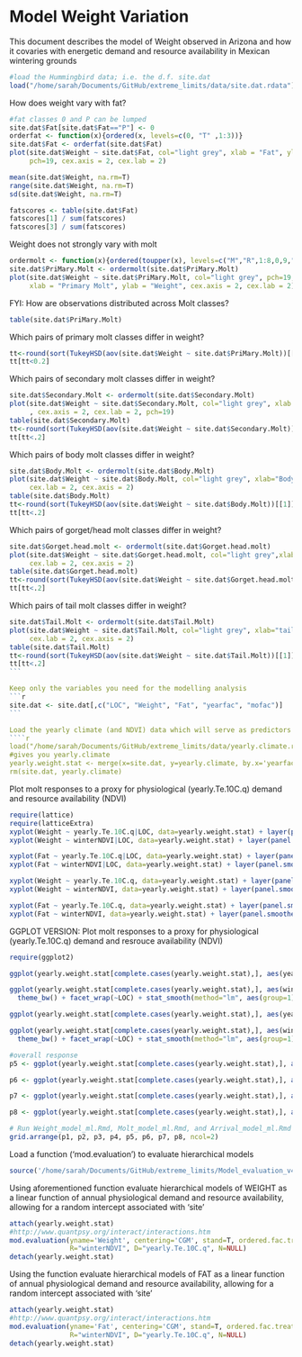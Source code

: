Model Weight Variation
========================================================

This document describes the model of Weight observed in Arizona and how it covaries with energetic demand and resource availability in Mexican wintering grounds

```r
#load the Hummingbird data; i.e. the d.f. site.dat
load("/home/sarah/Documents/GitHub/extreme_limits/data/site.dat.rdata")
```

How does weight vary with fat?
```r
#fat classes 0 and P can be lumped
site.dat$Fat[site.dat$Fat=="P"] <- 0
orderfat <- function(x){ordered(x, levels=c(0, "T" ,1:3))}
site.dat$Fat <- orderfat(site.dat$Fat)
plot(site.dat$Weight ~ site.dat$Fat, col="light grey", xlab = "Fat", ylab = "Weight", 
     pch=19, cex.axis = 2, cex.lab = 2)

mean(site.dat$Weight, na.rm=T)
range(site.dat$Weight, na.rm=T)
sd(site.dat$Weight, na.rm=T)

fatscores <- table(site.dat$Fat)
fatscores[1] / sum(fatscores)
fatscores[3] / sum(fatscores)
```

Weight does not strongly vary with molt
````r
ordermolt <- function(x){ordered(toupper(x), levels=c("M","R",1:8,0,9,"F","L"))}
site.dat$PriMary.Molt <- ordermolt(site.dat$PriMary.Molt)
plot(site.dat$Weight ~ site.dat$PriMary.Molt, col="light grey", pch=19, 
     xlab = "Primary Molt", ylab = "Weight", cex.axis = 2, cex.lab = 2)
````

FYI: How are observations distributed across Molt classes?
```r
table(site.dat$PriMary.Molt)
````


Which pairs of primary molt classes differ in weight?
````r
tt<-round(sort(TukeyHSD(aov(site.dat$Weight ~ site.dat$PriMary.Molt))[[1]][,4]), 3)
tt[tt<0.2]
````

Which pairs of secondary molt classes differ in weight?
````r
site.dat$Secondary.Molt <- ordermolt(site.dat$Secondary.Molt)
plot(site.dat$Weight ~ site.dat$Secondary.Molt, col="light grey", xlab = "Secondary Molt Class", ylab = "Weight",
     , cex.axis = 2, cex.lab = 2, pch=19)
table(site.dat$Secondary.Molt)
tt<-round(sort(TukeyHSD(aov(site.dat$Weight ~ site.dat$Secondary.Molt))[[1]][,4]), 3)
tt[tt<.2]
````

Which pairs of body molt classes differ in weight?
````r
site.dat$Body.Molt <- ordermolt(site.dat$Body.Molt)
plot(site.dat$Weight ~ site.dat$Body.Molt, col="light grey", xlab="Body Molt Class", ylab="Weight", pch=19, 
     cex.lab = 2, cex.axis = 2)
table(site.dat$Body.Molt)
tt<-round(sort(TukeyHSD(aov(site.dat$Weight ~ site.dat$Body.Molt))[[1]][,4]),3)
tt[tt<.2]
````

Which pairs of gorget/head molt classes differ in weight?
````r
site.dat$Gorget.head.molt <- ordermolt(site.dat$Gorget.head.molt)
plot(site.dat$Weight ~ site.dat$Gorget.head.molt, col="light grey",xlab="gorget head molt", ylab="Weight", pch=19, 
     cex.lab = 2, cex.axis = 2)
table(site.dat$Gorget.head.molt)
tt<-round(sort(TukeyHSD(aov(site.dat$Weight ~ site.dat$Gorget.head.molt))[[1]][,4]),3)
tt[tt<.2]
````

Which pairs of tail molt classes differ in weight?
````r
site.dat$Tail.Molt <- ordermolt(site.dat$Tail.Molt)
plot(site.dat$Weight ~ site.dat$Tail.Molt, col="light grey", xlab="tail molt", ylab="Weight", pch=19, 
     cex.lab = 2, cex.axis = 2)
table(site.dat$Tail.Molt)
tt<-round(sort(TukeyHSD(aov(site.dat$Weight ~ site.dat$Tail.Molt))[[1]][,4]),3)
tt[tt<.2]
```

Keep only the variables you need for the modelling analysis
```r
site.dat <- site.dat[,c("LOC", "Weight", "Fat", "yearfac", "mofac")]
```

Load the yearly climate (and NDVI) data which will serve as predictors and merge it with the weight metrics in the data frame 'yearly.weight.stat' to be used for modelling
````r
load("/home/sarah/Documents/GitHub/extreme_limits/data/yearly.climate.rdata")
#gives you yearly.climate
yearly.weight.stat <- merge(x=site.dat, y=yearly.climate, by.x='yearfac', by.y='yr')
rm(site.dat, yearly.climate)
````

Plot molt responses to a proxy for physiological (yearly.Te.10C.q) demand and resource availability (NDVI)
```r
require(lattice)
require(latticeExtra)
xyplot(Weight ~ yearly.Te.10C.q|LOC, data=yearly.weight.stat) + layer(panel.smoother(x, y, method = "lm"))
xyplot(Weight ~ winterNDVI|LOC, data=yearly.weight.stat) + layer(panel.smoother(x, y, method = "lm"))

xyplot(Fat ~ yearly.Te.10C.q|LOC, data=yearly.weight.stat) + layer(panel.smoother(x, y, method = "lm"))
xyplot(Fat ~ winterNDVI|LOC, data=yearly.weight.stat) + layer(panel.smoother(x, y, method = "lm"))

xyplot(Weight ~ yearly.Te.10C.q, data=yearly.weight.stat) + layer(panel.smoother(x, y, method = "lm"))
xyplot(Weight ~ winterNDVI, data=yearly.weight.stat) + layer(panel.smoother(x, y, method = "lm"))

xyplot(Fat ~ yearly.Te.10C.q, data=yearly.weight.stat) + layer(panel.smoother(x, y, method = "lm"))
xyplot(Fat ~ winterNDVI, data=yearly.weight.stat) + layer(panel.smoother(x, y, method = "lm"))

```


GGPLOT VERSION: Plot molt responses to a proxy for physiological (yearly.Te.10C.q) demand and resrouce availability (NDVI)
```r
require(ggplot2)

ggplot(yearly.weight.stat[complete.cases(yearly.weight.stat),], aes(yearly.Te.10C.q, Weight)) + geom_point() + theme_bw() + facet_wrap(~LOC) + stat_smooth(method="lm", aes(group=1)) + ylab("body mass (grams)")

ggplot(yearly.weight.stat[complete.cases(yearly.weight.stat),], aes(winterNDVI, Weight)) + geom_point() + 
  theme_bw() + facet_wrap(~LOC) + stat_smooth(method="lm", aes(group=1)) + ylab("body mass(grams)")

ggplot(yearly.weight.stat[complete.cases(yearly.weight.stat),], aes(yearly.Te.10C.q, Fat)) + geom_point() + theme_bw() + facet_wrap(~LOC) + stat_smooth(method="lm", aes(group=1)) + ylab("fat score")

ggplot(yearly.weight.stat[complete.cases(yearly.weight.stat),], aes(winterNDVI, Fat)) + geom_point() + 
  theme_bw() + facet_wrap(~LOC) + stat_smooth(method="lm", aes(group=1)) + ylab("fat score")

#overall response
p5 <- ggplot(yearly.weight.stat[complete.cases(yearly.weight.stat),], aes(yearly.Te.10C.q, Weight)) + geom_point() + theme_classic() + theme(text = element_text(size=15)) + stat_smooth(method="lm", aes(group=1), col="black") + ylab("Body mass (grams)\n") + xlab("")

p6 <- ggplot(yearly.weight.stat[complete.cases(yearly.weight.stat),], aes(winterNDVI, Weight)) + geom_point() + theme_classic() + theme(text = element_text(size=15)) + stat_smooth(method="lm", aes(group=1), col="black") + ylab("") + xlab("")

p7 <- ggplot(yearly.weight.stat[complete.cases(yearly.weight.stat),], aes(yearly.Te.10C.q, Fat)) + geom_point() + theme_classic() + theme(text = element_text(size=15)) + stat_smooth(method="lm", aes(group=1), col="black") + ylab("Fat score\n") + xlab("")

p8 <- ggplot(yearly.weight.stat[complete.cases(yearly.weight.stat),], aes(winterNDVI, Fat)) + geom_point() + theme_classic() + theme(text = element_text(size=15)) + stat_smooth(method="lm", aes(group=1), col="black") + ylab("") + xlab("")

# Run Weight_model_ml.Rmd, Molt_model_ml.Rmd, and Arrival_model_ml.Rmd to get all the plots and then use grid.arrange to plot them all together.
grid.arrange(p1, p2, p3, p4, p5, p6, p7, p8, ncol=2)
```


Load a function ('mod.evaluation') to evaluate hierarchical models
````r
source('/home/sarah/Documents/GitHub/extreme_limits/Model_evaluation_v4.r')
````

Using aforementioned function evaluate hierarchical models of WEIGHT as a linear function of annual physiological demand and resource availability, allowing for a random intercept associated with 'site' 
````r
attach(yearly.weight.stat)
#http://www.quantpsy.org/interact/interactions.htm
mod.evaluation(yname='Weight', centering='CGM', stand=T, ordered.fac.treatment = "as.num", log.D=T, 
               R="winterNDVI", D="yearly.Te.10C.q", N=NULL)
detach(yearly.weight.stat)
````

Using the function evaluate hierarchical models of FAT as a linear function of annual physiological demand and resource availability, allowing for a random intercept associated with 'site' 
````r
attach(yearly.weight.stat)
#http://www.quantpsy.org/interact/interactions.htm
mod.evaluation(yname='Fat', centering='CGM', stand=T, ordered.fac.treatment = "as.num", log.D=T, 
               R="winterNDVI", D="yearly.Te.10C.q", N=NULL)
detach(yearly.weight.stat)
````

